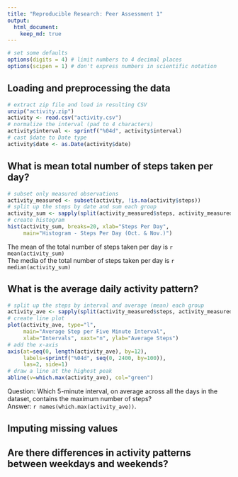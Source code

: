 ```yaml
---
title: "Reproducible Research: Peer Assessment 1"
output: 
  html_document:
    keep_md: true
---
```

```r
# set some defaults
options(digits = 4) # limit numbers to 4 decimal places
options(scipen = 1) # don't express numbers in scientific notation
```

## Loading and preprocessing the data

```r
# extract zip file and load in resulting CSV
unzip("activity.zip")
activity <- read.csv("activity.csv")
# normalize the interval (pad to 4 characters)
activity$interval <- sprintf("%04d", activity$interval)
# cast $date to Date type
activity$date <- as.Date(activity$date)
```


## What is mean total number of steps taken per day?
```r
# subset only measured observations
activity_measured <- subset(activity, !is.na(activity$steps))
# split up the steps by date and sum each group
activity_sum <- sapply(split(activity_measured$steps, activity_measured$date), sum)
# create histogram
hist(activity_sum, breaks=20, xlab="Steps Per Day",
     main="Histogram - Steps Per Day (Oct. & Nov.)")
```

The mean of the total number of steps taken per day is `r mean(activity_sum)`  
The media of the total number of steps taken per day is `r median(activity_sum)`


## What is the average daily activity pattern?
```r
# split up the steps by interval and average (mean) each group
activity_ave <- sapply(split(activity_measured$steps, activity_measured$interval), mean)
# create line plot
plot(activity_ave, type="l",
     main="Average Step per Five Minute Interval",
     xlab="Intervals", xaxt="n", ylab="Average Steps")
# add the x-axis
axis(at=seq(0, length(activity_ave), by=12),
     labels=sprintf("%04d", seq(0, 2400, by=100)),
     las=2, side=1)
# draw a line at the highest peak
abline(v=which.max(activity_ave), col="green")
```

Question: Which 5-minute interval, on average across all the days in the dataset, contains the maximum number of steps?  
Answer: `r names(which.max(activity_ave))`.


## Imputing missing values



## Are there differences in activity patterns between weekdays and weekends?
